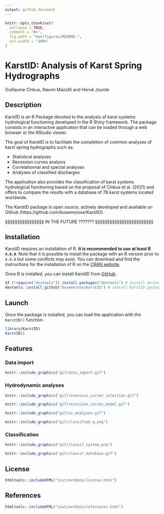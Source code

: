 ```yaml
---
output: github_document
---
```


<!-- README.md is generated from README.Rmd. Please edit that file -->

```r
knitr::opts_chunk$set(
  collapse = TRUE,
  comment = "#>",
  fig.path = "man/figures/README-",
  out.width = "100%"
)
```

# KarstID: Analysis of Karst Spring Hydrographs

Guillaume Cinkus, Naomi Mazzilli and Hervé Jourde

<!-- badges: start -->
<!-- badges: end -->

## Description

KarstID is an R Package devoted to the analysis of karst systems hydrological functioning developed in the R Shiny framework. The package consists in an interactive application that can be loaded through a web browser or the RStudio viewer.

The goal of KarstID is to facilitate the completion of common analyses of karst spring hydrographs such as:

- Statistical analyses
- Recession curves analysis
- Correlationnal and spectal analyses
- Analyses of classified discharges

The application also provides the classification of karst systems hydrological functioning based on the proposal of Cinkus et al. (2021) and offers to compare the results with a database of 78 karst systems located worldwide.

The KarstID package is open source, actively developed and available on Github (https://github.com/busemorose/KarstID). 

§§§§§§§§§§§§§§§§ IN THE FUTURE ??????? §§§§§§§§§§§§§§§§§§§§§§§§

## Installation

KarstID requires an installation of R.  **It is recommended to use at least R `4.0.0`**. Note that it is possible to install the package with an R version prior to `4.0.0` but some conflicts may exist. You can download and find the instructions for the installation of R on the [CRAN website](https://cran.r-project.org/).

Once R is installed, you can install KarstID from [GitHub](https://github.com/busemorose/KarstID).

``` r
if (!require("devtools")) install.packages("devtools") # install devtools package if needed
devtools::install_github("busemorose/KarstID") # install KarstID package
```

## Launch

Once the package is installed, you can load the application with the `KarstID()` function.

```r
library(KarstID)
KarstID()
```

## Features

### Data import

```r
knitr::include_graphics("gif/data_import.gif")
```

### Hydrodynamic analyses

```r
knitr::include_graphics("gif/recession_curves_selection.gif")
```

```r
knitr::include_graphics("gif/recession_curves_model.gif")
```

```r
knitr::include_graphics("gif/cs_analyses.gif")
```

```r
knitr::include_graphics("gif/classified_q.png")
```

### Classification

```r
knitr::include_graphics("gif/classif_system.png")
```

```r
knitr::include_graphics("gif/classif_database.gif")
```

## License

```r
htmltools::includeHTML("inst/extdata/license.html")
```

## References

```r
htmltools::includeHTML("inst/extdata/references.html")
```


